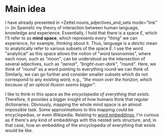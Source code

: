 

# Main idea

I have already presented in <Zettel.nouns_adjectives_and_sets mode="link" /> (in Spanish) my theory of interaction between human language, knowledge and experience. Essentially, I hold that there is a space $E$, which I'll refer to as **mind space**, which represents every "thing" we can experience, for example, thinking about it. Thus, language is a deictic mean to analytically refer to various subsets of the space $E$. I use the word "analytical" as this space allows the notion of "word taxonomies", where each noun, such as _"moon"_, can be understood as the intersection of several adjectives, such as _"aereal"_, _"bright-over-dark"_, _"round"_. Here, we think of _"round"_ as a word pointing to everything round we can think of. Similarly, we can go further and consider smaller subsets which do not correspond to any existing word, e.g., _"the moon over the horizon, which because of an optical illusion seems bigger"_. 

I like to think in this space as the _encyclopedia of everything that exists_. Therefore, it provides a bigger insight of how humans think that regular dictionaries. Obviously, mapping the whole mind space is an almost impossible task. Some approximations to this mapping could be encyclopedias, or even Wikipedia. Relating to <a className="text-gray-500 hover:text-gray-800" href="https://en.wikipedia.org/wiki/Word_embedding">word embeddings</a>, I'm curious as if there's any kind of embeddings with this nested sets structure, and, in that case, how an embedding of the encyclopedia of everything that exists would be like.